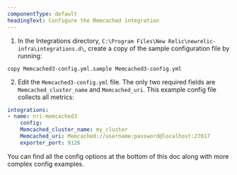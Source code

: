 ```yaml
---
componentType: default
headingText: Configure the Memcached integration
---
```


1. In the Integrations directory, `C:\Program Files\New Relic\newrelic-infra\integrations.d\`, create a copy of the sample configuration file by running:

```shell
copy Memcached3-config.yml.sample Memcached3-config.yml
```

2. Edit the `Memcached3-config.yml` file. The only two required fields are `Memcached_cluster_name` and `Memcached_uri`. This example config file collects all metrics:

```yml
integrations:
- name: nri-memcached3
    config:
    Memcached_cluster_name: my_cluster
    Memcached_uri: Memcached://username:password@localhost:27017
    exporter_port: 9126
```

You can find all the config options at the bottom of this doc along with more complex config examples. 

